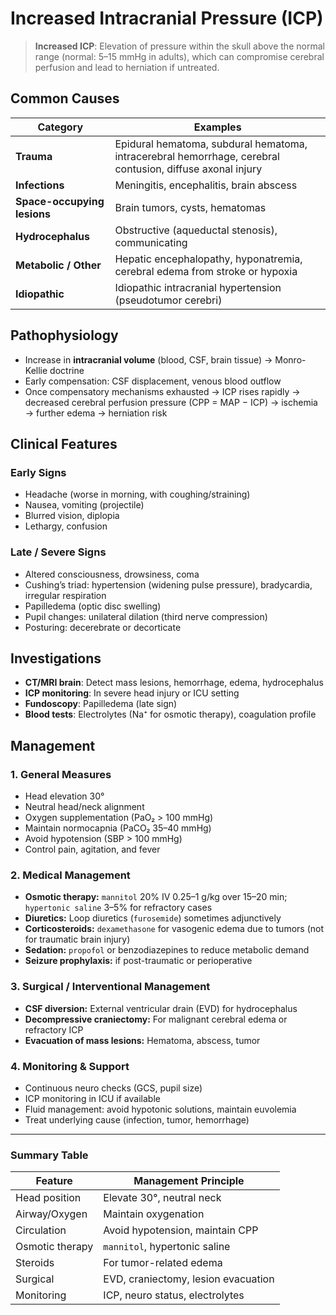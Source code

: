 # Increased Intracranial Pressure (ICP)

> **Increased ICP**: Elevation of pressure within the skull above the normal range (normal: 5–15 mmHg in adults), which can compromise cerebral perfusion and lead to herniation if untreated.

## Common Causes

| Category                    | Examples                                                                                                  |
| --------------------------- | --------------------------------------------------------------------------------------------------------- |
| **Trauma**                  | Epidural hematoma, subdural hematoma, intracerebral hemorrhage, cerebral contusion, diffuse axonal injury |
| **Infections**              | Meningitis, encephalitis, brain abscess                                                                   |
| **Space-occupying lesions** | Brain tumors, cysts, hematomas                                                                            |
| **Hydrocephalus**           | Obstructive (aqueductal stenosis), communicating                                                          |
| **Metabolic / Other**       | Hepatic encephalopathy, hyponatremia, cerebral edema from stroke or hypoxia                               |
| **Idiopathic**              | Idiopathic intracranial hypertension (pseudotumor cerebri)                                                |

## Pathophysiology

- Increase in **intracranial volume** (blood, CSF, brain tissue) → Monro-Kellie doctrine
- Early compensation: CSF displacement, venous blood outflow
- Once compensatory mechanisms exhausted → ICP rises rapidly → decreased cerebral perfusion pressure (CPP = MAP − ICP) → ischemia → further edema → herniation risk

## Clinical Features

### Early Signs

- Headache (worse in morning, with coughing/straining)
- Nausea, vomiting (projectile)
- Blurred vision, diplopia
- Lethargy, confusion

### Late / Severe Signs

- Altered consciousness, drowsiness, coma
- Cushing’s triad: hypertension (widening pulse pressure), bradycardia, irregular respiration
- Papilledema (optic disc swelling)
- Pupil changes: unilateral dilation (third nerve compression)
- Posturing: decerebrate or decorticate

## Investigations

- **CT/MRI brain**: Detect mass lesions, hemorrhage, edema, hydrocephalus
- **ICP monitoring**: In severe head injury or ICU setting
- **Fundoscopy**: Papilledema (late sign)
- **Blood tests**: Electrolytes (Na⁺ for osmotic therapy), coagulation profile

## Management

### 1. General Measures

- Head elevation 30°
- Neutral head/neck alignment
- Oxygen supplementation (PaO₂ > 100 mmHg)
- Maintain normocapnia (PaCO₂ 35–40 mmHg)
- Avoid hypotension (SBP > 100 mmHg)
- Control pain, agitation, and fever

### 2. Medical Management

- **Osmotic therapy:** `mannitol` 20% IV 0.25–1 g/kg over 15–20 min; `hypertonic saline` 3–5% for refractory cases
- **Diuretics:** Loop diuretics (`furosemide`) sometimes adjunctively
- **Corticosteroids:** `dexamethasone` for vasogenic edema due to tumors (not for traumatic brain injury)
- **Sedation:** `propofol` or benzodiazepines to reduce metabolic demand
- **Seizure prophylaxis:** if post-traumatic or perioperative

### 3. Surgical / Interventional Management

- **CSF diversion:** External ventricular drain (EVD) for hydrocephalus
- **Decompressive craniectomy:** For malignant cerebral edema or refractory ICP
- **Evacuation of mass lesions:** Hematoma, abscess, tumor

### 4. Monitoring & Support

- Continuous neuro checks (GCS, pupil size)
- ICP monitoring in ICU if available
- Fluid management: avoid hypotonic solutions, maintain euvolemia
- Treat underlying cause (infection, tumor, hemorrhage)

---

### Summary Table

| Feature         | Management Principle                |
| --------------- | ----------------------------------- |
| Head position   | Elevate 30°, neutral neck           |
| Airway/Oxygen   | Maintain oxygenation                |
| Circulation     | Avoid hypotension, maintain CPP     |
| Osmotic therapy | `mannitol`, hypertonic saline       |
| Steroids        | For tumor-related edema             |
| Surgical        | EVD, craniectomy, lesion evacuation |
| Monitoring      | ICP, neuro status, electrolytes     |

